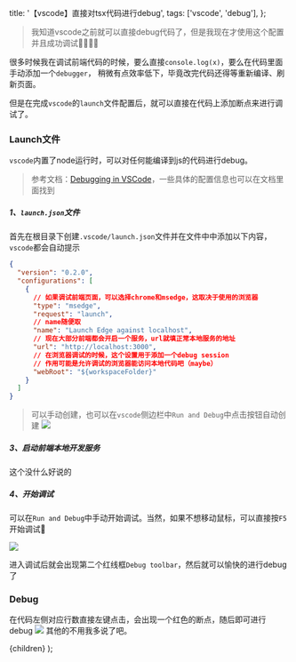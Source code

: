 
  title: '【vscode】直接对tsx代码进行debug',
  tags: ['vscode', 'debug'],
};

> 我知道vscode之前就可以直接debug代码了，但是我现在才使用这个配置并且成功调试👻👻👻👻

很多时候我在调试前端代码的时候，要么直接`console.log(x)`，要么在代码里面手动添加一个`debugger`，
稍微有点效率低下，毕竟改完代码还得等重新编译、刷新页面。

但是在完成`vscode`的`launch`文件配置后，就可以直接在代码上添加断点来进行调试了。

### Launch文件

`vscode`内置了node运行时，可以对任何能编译到js的代码进行debug。

> 参考文档：[Debugging in VSCode](https://code.visualstudio.com/Docs/editor/debugging)，一些具体的配置信息也可以在文档里面找到

##### 1、`launch.json`文件

首先在根目录下创建`.vscode/launch.json`文件并在文件中中添加以下内容，`vscode`都会自动提示

```json
{
  "version": "0.2.0",
  "configurations": [
    {
      // 如果调试前端页面，可以选择chrome和msedge，这取决于使用的浏览器
      "type": "msedge",
      "request": "launch",
      // name随便取
      "name": "Launch Edge against localhost",
      // 现在大部分前端都会开启一个服务，url就填正常本地服务的地址
      "url": "http://localhost:3000",
      // 在浏览器调试的时候，这个设置用于添加一个debug session
      // 作用可能是允许调试的浏览器能访问本地代码吧（maybe）
      "webRoot": "${workspaceFolder}"
    }
  ]
}
```

> 可以手动创建，也可以在`vscode`侧边栏中`Run and Debug`中点击按钮自动创建
> ![](/images/2022100101.png)

##### 3、启动前端本地开发服务

这个没什么好说的

##### 4、开始调试

可以在`Run and Debug`中手动开始调试。当然，如果不想移动鼠标，可以直接按`F5`开始调试👻

![](/images/2022100103.png)

进入调试后就会出现第二个红线框`Debug toolbar`，然后就可以愉快的进行debug了

### Debug

在代码左侧对应行数直接左键点击，会出现一个红色的断点，随后即可进行debug
![](/images/2022100104.gif)
其他的不用我多说了吧。

  <MDXPageLayout meta={meta}>{children}</MDXPageLayout>
);
